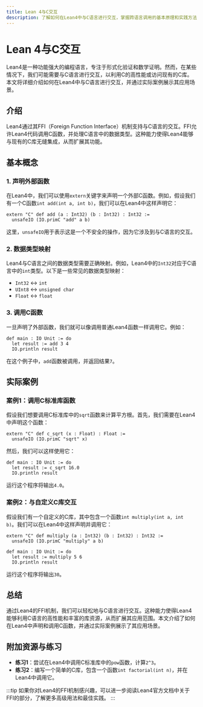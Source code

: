 ```yaml
---
title: Lean 4与C交互
description: 了解如何在Lean4中与C语言进行交互，掌握跨语言调用的基本原理和实践方法。
---
```


# Lean 4与C交互

Lean4是一种功能强大的编程语言，专注于形式化验证和数学证明。然而，在某些情况下，我们可能需要与C语言进行交互，以利用C的高性能或访问现有的C库。本文将详细介绍如何在Lean4中与C语言进行交互，并通过实际案例展示其应用场景。

## 介绍

Lean4通过其FFI（Foreign Function Interface）机制支持与C语言的交互。FFI允许Lean4代码调用C函数，并处理C语言中的数据类型。这种能力使得Lean4能够与现有的C库无缝集成，从而扩展其功能。

## 基本概念

### 1. 声明外部函数

在Lean4中，我们可以使用`extern`关键字来声明一个外部C函数。例如，假设我们有一个C函数`int add(int a, int b)`，我们可以在Lean4中这样声明它：

```lean
extern "C" def add (a : Int32) (b : Int32) : Int32 :=
  unsafeIO (IO.primC "add" a b)
```

这里，`unsafeIO`用于表示这是一个不安全的操作，因为它涉及到与C语言的交互。

### 2. 数据类型映射

Lean4与C语言之间的数据类型需要正确映射。例如，Lean4中的`Int32`对应于C语言中的`int`类型。以下是一些常见的数据类型映射：

- `Int32` ↔ `int`
- `UInt8` ↔ `unsigned char`
- `Float` ↔ `float`

### 3. 调用C函数

一旦声明了外部函数，我们就可以像调用普通Lean4函数一样调用它。例如：

```lean
def main : IO Unit := do
  let result := add 3 4
  IO.println result
```

在这个例子中，`add`函数被调用，并返回结果`7`。

## 实际案例

### 案例1：调用C标准库函数

假设我们想要调用C标准库中的`sqrt`函数来计算平方根。首先，我们需要在Lean4中声明这个函数：

```lean
extern "C" def c_sqrt (x : Float) : Float :=
  unsafeIO (IO.primC "sqrt" x)
```

然后，我们可以这样使用它：

```lean
def main : IO Unit := do
  let result := c_sqrt 16.0
  IO.println result
```

运行这个程序将输出`4.0`。

### 案例2：与自定义C库交互

假设我们有一个自定义的C库，其中包含一个函数`int multiply(int a, int b)`。我们可以在Lean4中这样声明并调用它：

```lean
extern "C" def multiply (a : Int32) (b : Int32) : Int32 :=
  unsafeIO (IO.primC "multiply" a b)

def main : IO Unit := do
  let result := multiply 5 6
  IO.println result
```

运行这个程序将输出`30`。

## 总结

通过Lean4的FFI机制，我们可以轻松地与C语言进行交互。这种能力使得Lean4能够利用C语言的高性能和丰富的库资源，从而扩展其应用范围。本文介绍了如何在Lean4中声明和调用C函数，并通过实际案例展示了其应用场景。

## 附加资源与练习

- **练习1**：尝试在Lean4中调用C标准库中的`pow`函数，计算`2^3`。
- **练习2**：编写一个简单的C库，包含一个函数`int factorial(int n)`，并在Lean4中调用它。

:::tip
如果你对Lean4的FFI机制感兴趣，可以进一步阅读Lean4官方文档中关于FFI的部分，了解更多高级用法和最佳实践。
:::